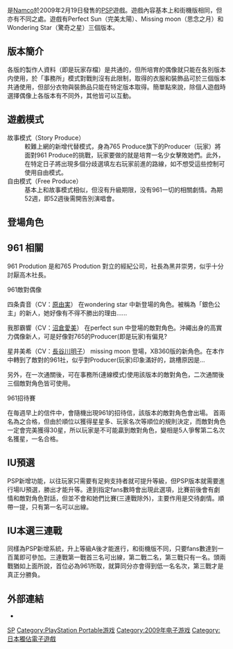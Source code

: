 {{noteTA|G1=Games}}
{{問題條目|
{{unreferenced|time=2015-02-10T11:45:48+00:00}}
{{copyedit|time=2009-11-28T13:43:32+00:00}}
{{Real world|time=2015-03-28T13:43:32+00:00}}
{{game guide}}
}}
{{Infobox animanga/Headerofja
|title=偶像大師 SP
|image=The Idolmaster SP Perfect Sun cover.jpg
|size=200
|caption=
|japanese=THE IDOLM@STER SP
|english=
|kana= アイドルマスターエスピー
|romaji=
|genre=偶像培育  
}}
{{Infobox animanga/Game
|標題=偶像大師 SP
|類型=偶像培育
|使用平台=[[PlayStation_Portable|PlayStation Portable]] 
|最低配備=
|推薦配備=
|遊戲引擎=
|修正檔=
|最新版本=
|開發團隊= 
|代理商=[[萬代南夢宮遊戲|萬代南夢宮遊戲]]
|製作人=[[坂上陽三|坂上陽三]]
|監製=[[石原章弘|石原章弘]]
|腳本=[[高橋恭代|高橋恭代]]
|人物設定=[[窪岡俊之|窪岡俊之]]
|音樂=
|媒體=[[UMD|UMD]] 
|遊戲人數=[[單人遊戲|單人遊戲]]、[[多人遊戲|多人遊戲]] 
|發售日=2009年2月19日<br>2010年1月28日（Best版）<br>2010年10月28日（下載版）
|啟用時期=
|售價=5040日幣<br>2800日幣（下載版）
|銷售數量=
|對象年齡=[[CERO|CERO]]：B（12歲以上）
|周邊界面=
|內容圖片=
|名字變更=
|結局數=
|記錄檔數=
|記錄檔容量=
|快速記錄=
|快速讀取=
|繼續遊戲=
|畫面尺寸=
|全螢幕表示模式=
|音樂形式=
|角色配音=
|訊息回顧=
|CG模式=
|音樂模式=
|回憶模式=
|訊息略過=
|自動模式=
|其他=
}}
{{Infobox animanga/Footerofja}}

{{日本作品|偶像大師 SP|アイドルマスターエスピー|THE IDOLM@STER SP}}是[[Namco|Namco]]於2009年2月19日發售的[[PSP|PSP]]遊戲。遊戲內容基本上和街機版相同，但亦有不同之處。遊戲有Perfect Sun（完美太陽）、Missing moon（思念之月）和Wondering Star（驚奇之星）三個版本。

== 版本簡介 ==
各版的製作人資料（即是玩家存檔）是共通的，但所培育的偶像就只能在各別版本内使用，於「事務所」模式對戰則沒有此限制，取得的衣服和裝飾品可於三個版本共通使用，但部分衣物與裝飾品只能在特定版本取得。簡單點來說，除個人遊戲時選擇偶像上各版本有不同外，其他皆可以互動。

== 遊戲模式 ==
; 故事模式（Story Produce）
: 較難上網的新增代替模式，身為765 Produce旗下的Producer（玩家）將面對961 Produce的挑戰，玩家要做的就是培育一名少女擊敗她們。此外，在特定日子將出現多個分歧選填左右玩家前進的路線，如不想受這些控制可使用自由模式。
; 自由模式（Free Produce）
: 基本上和故事模式相似，但沒有升級期限，没有961一切的相關劇情。為期52週，即52週後需開告別演唱會。

== 登場角色 ==
{{main|偶像大師}}

== 961 相關 ==
961 Prodution 是和765 Prodution 對立的經紀公司，社長為黑井崇男，似乎十分討厭高木社長。
; 961敵對偶像
四条貴音（CV：[[原由実|原由実]]）
在wondering star 中新登場的角色。被稱為「銀色公主」的新人，她好像有不得不勝出的理由......

我那霸響（CV：[[沼倉愛美|沼倉愛美]]）  
在perfect sun 中登場的敵對角色。沖繩出身的高實力偶像新人，可是好像對765的Producer(即是玩家)有偏見?

星井美希（CV：[[長谷川明子|長谷川明子]]）  
missing moon 登場，XB360版的新角色。在本作中轉到了敵對的961社，似乎對Producer(玩家)印象滿好的，跳槽原因是...

另外，在一次通關後，可在事務所(連線模式)使用該版本的敵對角色，二次通關後三個敵對角色皆可使用。

;961招待賽
在毎週早上的信件中，會隨機出現961的招待信，該版本的敵對角色會出場。
首兩名為之合格，但由於順位以獲得星星多、玩家名次等順位的規則決定，而敵對角色一定會完美獲得30星，所以玩家是不可能贏到敵對角色，變相是5人爭奪第二名次名獲星，一名合格。

== IU預選 ==
PSP新增功能，以往玩家只需要有足夠支持者就可提升等級，但PSP版本就需要進行場IU預選，勝出才能升等。達到指定fans數時會出現此選項，比賽前後會有劇情和敵對角色對話，但並不會和她們比賽(三連戰除外)，主要作用是交待劇情。順帶一提，只有第一名可以出線。

== IU本選三連戰 ==
同樣為PSP新增系統，升上等級A後才能進行，和街機版不同，只要fans數達到一百萬即可參加。三連戰第一戰首三名可出線，第二戰二名，第三戰只有一名。頭兩戰猶如上面所說，首位必為961所取，就算同分亦會得到低一名名次，第三戰才是真正分勝負。

== 外部連結 ==
*{{Official website|http://www.bandainamcogames.co.jp/cs/list/idolmaster/sp/}}{{ja}}

{{PROJECT IM@S}}

{{DEFAULTSORT:Idol Master SP}}
[[Category:偶像大师系列电子游戏|SP]]
[[Category:PlayStation_Portable游戏|Category:PlayStation Portable游戏]]
[[Category:2009年电子游戏|Category:2009年电子游戏]]
[[Category:日本獨佔電子遊戲|Category:日本獨佔電子遊戲]]